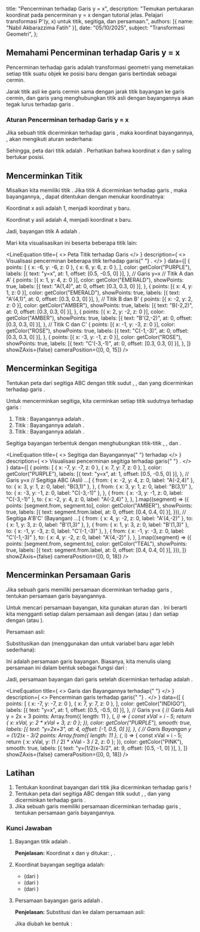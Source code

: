 
  title: "Pencerminan terhadap Garis y = x",
  description: "Temukan pertukaran koordinat pada pencerminan y = x dengan tutorial jelas. Pelajari transformasi P'(y, x) untuk titik, segitiga, dan persamaan.",
  authors: [{ name: "Nabil Akbarazzima Fatih" }],
  date: "05/10/2025",
  subject: "Transformasi Geometri",
};

## Memahami Pencerminan terhadap Garis y = x

Pencerminan terhadap garis <InlineMath math="y = x" /> adalah transformasi geometri yang memetakan setiap titik suatu objek ke posisi baru dengan garis <InlineMath math="y = x" /> bertindak sebagai cermin.

Jarak titik asli ke garis cermin sama dengan jarak titik bayangan ke garis cermin, dan garis yang menghubungkan titik asli dengan bayangannya akan tegak lurus terhadap garis <InlineMath math="y = x" />.

### Aturan Pencerminan terhadap Garis y = x

Jika sebuah titik <InlineMath math="P(x, y)" /> dicerminkan terhadap garis <InlineMath math="y = x" />, maka koordinat bayangannya, <InlineMath math="P'(x', y')" />, akan mengikuti aturan sederhana:

<div className="flex flex-col gap-4">
  <BlockMath math="x' = y" />
  <BlockMath math="y' = x" />
</div>

Sehingga, peta dari titik <InlineMath math="P(x, y)" /> adalah <InlineMath math="P'(y, x)" />. Perhatikan bahwa koordinat x dan y saling bertukar posisi.

## Mencerminkan Titik

Misalkan kita memiliki titik <InlineMath math="A(1, 4)" />. Jika titik A dicerminkan terhadap garis <InlineMath math="y = x" />, maka bayangannya, <InlineMath math="A'" />, dapat ditentukan dengan menukar koordinatnya:

Koordinat x asli adalah 1, menjadi koordinat y baru.

Koordinat y asli adalah 4, menjadi koordinat x baru.

Jadi, bayangan titik A adalah <InlineMath math="A'(4, 1)" />.

Mari kita visualisasikan ini beserta beberapa titik lain:

<LineEquation
  title={
    <>
      Peta Titik terhadap Garis <InlineMath math="y=x" />
    </>
  }
  description={
    <>
      Visualisasi pencerminan beberapa titik terhadap garis{" "}
      <InlineMath math="y=x" />.
    </>
  }
  data={[
    {
      points: [
        { x: -6, y: -6, z: 0 },
        { x: 6, y: 6, z: 0 },
      ],
      color: getColor("PURPLE"),
      labels: [{ text: "y=x", at: 1, offset: [0.5, -0.5, 0] }],
    }, // Garis y=x
    // Titik A dan A'
    {
      points: [{ x: 1, y: 4, z: 0 }],
      color: getColor("EMERALD"),
      showPoints: true,
      labels: [{ text: "A(1,4)", at: 0, offset: [0.3, 0.3, 0] }],
    },
    {
      points: [{ x: 4, y: 1, z: 0 }],
      color: getColor("EMERALD"),
      showPoints: true,
      labels: [{ text: "A'(4,1)", at: 0, offset: [0.3, 0.3, 0] }],
    },
    // Titik B dan B'
    {
      points: [{ x: -2, y: 2, z: 0 }],
      color: getColor("AMBER"),
      showPoints: true,
      labels: [{ text: "B(-2,2)", at: 0, offset: [0.3, 0.3, 0] }],
    },
    {
      points: [{ x: 2, y: -2, z: 0 }],
      color: getColor("AMBER"),
      showPoints: true,
      labels: [{ text: "B'(2,-2)", at: 0, offset: [0.3, 0.3, 0] }],
    },
    // Titik C dan C'
    {
      points: [{ x: -1, y: -3, z: 0 }],
      color: getColor("ROSE"),
      showPoints: true,
      labels: [{ text: "C(-1,-3)", at: 0, offset: [0.3, 0.3, 0] }],
    },
    {
      points: [{ x: -3, y: -1, z: 0 }],
      color: getColor("ROSE"),
      showPoints: true,
      labels: [{ text: "C'(-3,-1)", at: 0, offset: [0.3, 0.3, 0] }],
    },
  ]}
  showZAxis={false}
  cameraPosition={[0, 0, 15]}
/>

## Mencerminkan Segitiga

Tentukan peta dari segitiga ABC dengan titik sudut <InlineMath math="A(-2,4)" />, <InlineMath math="B(3,1)" />, dan <InlineMath math="C(-3,-1)" /> yang dicerminkan terhadap garis <InlineMath math="y=x" />.

Untuk mencerminkan segitiga, kita cerminkan setiap titik sudutnya terhadap garis <InlineMath math="y=x" />:

1.  Titik <InlineMath math="A(-2, 4)" />: Bayangannya adalah <InlineMath math="A'(4, -2)" />.
2.  Titik <InlineMath math="B(3, 1)" />: Bayangannya adalah <InlineMath math="B'(1, 3)" />.
3.  Titik <InlineMath math="C(-3, -1)" />: Bayangannya adalah <InlineMath math="C'(-1, -3)" />.

Segitiga bayangan <InlineMath math="A'B'C'" /> terbentuk dengan menghubungkan titik-titik <InlineMath math="A'(4, -2)" />, <InlineMath math="B'(1, 3)" />, dan <InlineMath math="C'(-1, -3)" />.

<LineEquation
  title={
    <>
      Segitiga <InlineMath math="ABC" /> dan Bayangannya{" "}
      <InlineMath math="A'B'C'" /> terhadap <InlineMath math="y=x" />
    </>
  }
  description={
    <>
      Visualisasi pencerminan segitiga <InlineMath math="ABC" /> terhadap garis{" "}
      <InlineMath math="y=x" />.
    </>
  }
  data={[
    {
      points: [
        { x: -7, y: -7, z: 0 },
        { x: 7, y: 7, z: 0 },
      ],
      color: getColor("PURPLE"),
      labels: [{ text: "y=x", at: 1, offset: [0.5, -0.5, 0] }],
    }, // Garis y=x
    // Segitiga ABC (Asli)
    ...[
      {
        from: { x: -2, y: 4, z: 0, label: "A(-2,4)" },
        to: { x: 3, y: 1, z: 0, label: "B(3,1)" },
      },
      {
        from: { x: 3, y: 1, z: 0, label: "B(3,1)" },
        to: { x: -3, y: -1, z: 0, label: "C(-3,-1)" },
      },
      {
        from: { x: -3, y: -1, z: 0, label: "C(-3,-1)" },
        to: { x: -2, y: 4, z: 0, label: "A(-2,4)" },
      },
    ].map((segment) => ({
      points: [segment.from, segment.to],
      color: getColor("AMBER"),
      showPoints: true,
      labels: [{ text: segment.from.label, at: 0, offset: [0.4, 0.4, 0] }],
    })),
    // Segitiga A'B'C' (Bayangan)
    ...[
      {
        from: { x: 4, y: -2, z: 0, label: "A'(4,-2)" },
        to: { x: 1, y: 3, z: 0, label: "B'(1,3)" },
      },
      {
        from: { x: 1, y: 3, z: 0, label: "B'(1,3)" },
        to: { x: -1, y: -3, z: 0, label: "C'(-1,-3)" },
      },
      {
        from: { x: -1, y: -3, z: 0, label: "C'(-1,-3)" },
        to: { x: 4, y: -2, z: 0, label: "A'(4,-2)" },
      },
    ].map((segment) => ({
      points: [segment.from, segment.to],
      color: getColor("TEAL"),
      showPoints: true,
      labels: [{ text: segment.from.label, at: 0, offset: [0.4, 0.4, 0] }],
    })),
  ]}
  showZAxis={false}
  cameraPosition={[0, 0, 18]}
/>

## Mencerminkan Persamaan Garis

Jika sebuah garis memiliki persamaan <InlineMath math="y = 2x + 3" /> dicerminkan terhadap garis <InlineMath math="y=x" />, tentukan persamaan garis bayangannya.

Untuk mencari persamaan bayangan, kita gunakan aturan <InlineMath math="x' = y" /> dan <InlineMath math="y' = x" />. Ini berarti kita mengganti setiap <InlineMath math="x" /> dalam persamaan asli dengan <InlineMath math="y" /> (atau <InlineMath math="y'" />) dan setiap <InlineMath math="y" /> dengan <InlineMath math="x" /> (atau <InlineMath math="x'" />).

Persamaan asli:

<BlockMath math="y = 2x + 3" />

Substitusikan <InlineMath math="x \rightarrow y" /> dan <InlineMath math="y \rightarrow x" /> (menggunakan <InlineMath math="x" /> dan <InlineMath math="y" /> untuk variabel baru agar lebih sederhana):

<BlockMath math="x = 2y + 3" />

Ini adalah persamaan garis bayangan. Biasanya, kita menulis ulang persamaan ini dalam bentuk <InlineMath math="y" /> sebagai fungsi dari <InlineMath math="x" />:

<div className="flex flex-col gap-4">
  <BlockMath math="x - 3 = 2y" />
  <BlockMath math="y = \frac{1}{2}x - \frac{3}{2}" />
</div>

Jadi, persamaan bayangan dari garis <InlineMath math="y = 2x + 3" /> setelah dicerminkan terhadap <InlineMath math="y=x" /> adalah <InlineMath math="y = \frac{1}{2}x - \frac{3}{2}" />.

<LineEquation
  title={
    <>
      Garis <InlineMath math="y=2x+3" /> dan Bayangannya terhadap{" "}
      <InlineMath math="y=x" />
    </>
  }
  description={
    <>
      Pencerminan garis <InlineMath math="y=2x+3" /> terhadap garis{" "}
      <InlineMath math="y=x" />.
    </>
  }
  data={[
    {
      points: [
        { x: -7, y: -7, z: 0 },
        { x: 7, y: 7, z: 0 },
      ],
      color: getColor("INDIGO"),
      labels: [{ text: "y=x", at: 1, offset: [0.5, -0.5, 0] }],
    }, // Garis y=x
    {
      // Garis Asli y = 2x + 3
      points: Array.from({ length: 11 }, (_, i) => {
        const xVal = i - 5;
        return { x: xVal, y: 2 * xVal + 3, z: 0 };
      }),
      color: getColor("PURPLE"),
      smooth: true,
      labels: [{ text: "y=2x+3", at: 4, offset: [-1, 0.5, 0] }],
    },
    {
      // Garis Bayangan y = (1/2)x - 3/2
      points: Array.from({ length: 11 }, (_, i) => {
        const xVal = i - 5;
        return { x: xVal, y: (1 / 2) * xVal - 3 / 2, z: 0 };
      }),
      color: getColor("PINK"),
      smooth: true,
      labels: [{ text: "y=(1/2)x-3/2", at: 9, offset: [0.5, -1, 0] }],
    },
  ]}
  showZAxis={false}
  cameraPosition={[0, 0, 18]}
/>

## Latihan

1.  Tentukan koordinat bayangan dari titik <InlineMath math="M(-4, 7)" /> jika dicerminkan terhadap garis <InlineMath math="y = x" />!
2.  Tentukan peta dari segitiga ABC dengan titik sudut <InlineMath math="A(1, -2)" />, <InlineMath math="B(2, 3)" />, dan <InlineMath math="C(-2, 0)" /> yang dicerminkan terhadap garis <InlineMath math="y = x" />.
3.  Jika sebuah garis memiliki persamaan <InlineMath math="y = -3x + 5" /> dicerminkan terhadap garis <InlineMath math="y = x" />, tentukan persamaan garis bayangannya.

### Kunci Jawaban

1.  Bayangan titik <InlineMath math="M(-4, 7)" /> adalah <InlineMath math="M'(7, -4)" />.

    **Penjelasan:** Koordinat x dan y ditukar: <InlineMath math="x' = 7" />, <InlineMath math="y' = -4" />.

2.  Koordinat bayangan segitiga <InlineMath math="A'B'C'" /> adalah:

    - <InlineMath math="A'(-2, 1)" /> (dari <InlineMath math="A(1, -2)" />)
    - <InlineMath math="B'(3, 2)" /> (dari <InlineMath math="B(2, 3)" />)
    - <InlineMath math="C'(0, -2)" /> (dari <InlineMath math="C(-2, 0)" />)

3.  Persamaan bayangan garis <InlineMath math="y = -3x + 5" /> adalah <InlineMath math="x = -3y + 5" />.

    **Penjelasan:** Substitusi <InlineMath math="x \rightarrow y" /> dan <InlineMath math="y \rightarrow x" /> ke dalam persamaan asli:

    <BlockMath math="x = -3y + 5" />

    Jika diubah ke bentuk <InlineMath math="y = mx+c" />:

    <div className="flex flex-col gap-4">
      <BlockMath math="3y = -x + 5" />
      <BlockMath math="y = -\frac{1}{3}x + \frac{5}{3}" />
    </div>
